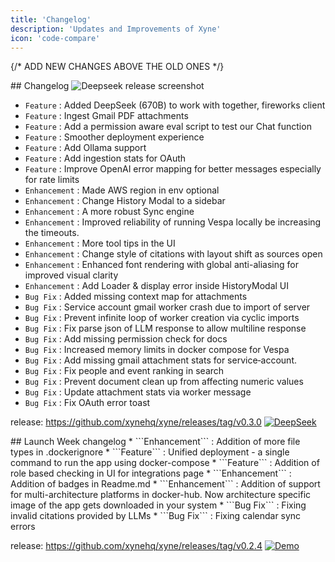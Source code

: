```yaml
---
title: 'Changelog'
description: 'Updates and Improvements of Xyne'
icon: 'code-compare'
---
```


{/* ADD NEW CHANGES ABOVE THE OLD ONES */}

<Update label="February 2025" description="v0.3.0">
  ## Changelog
  <Frame>
    <img src="/images/deepseek_release.png" alt="Deepseek release screenshot" />
  </Frame>

  * ```Feature``` : Added DeepSeek (670B) to work with together, fireworks client
  * ```Feature``` : Ingest Gmail PDF attachments
  * ```Feature``` : Add a permission aware eval script to test our Chat function
  * ```Feature``` : Smoother deployment experience
  * ```Feature``` : Add Ollama support
  * ```Feature``` : Add ingestion stats for OAuth
  * ```Feature``` : Improve OpenAI error mapping for better messages especially for rate limits 
  * ```Enhancement``` : Made AWS region in env optional
  * ```Enhancement``` : Change History Modal to a sidebar
  * ```Enhancement``` : A more robust Sync engine
  * ```Enhancement``` : Improved reliability of running Vespa locally be increasing the timeouts.
  * ```Enhancement``` : More tool tips in the UI
  * ```Enhancement``` : Change style of citations with layout shift as sources open
  * ```Enhancement``` : Enhanced font rendering with global anti-aliasing for improved visual clarity
  * ```Enhancement``` : Add Loader & display error inside HistoryModal UI
  * ```Bug Fix``` : Added missing context map for attachments
  * ```Bug Fix``` : Service account gmail worker crash due to import of server
  * ```Bug Fix``` : Prevent infinite loop of worker creation via cyclic imports
  * ```Bug Fix``` : Fix parse json of LLM response to allow multiline response
  * ```Bug Fix``` : Add missing permission check for docs
  * ```Bug Fix``` : Increased memory limits in docker compose for Vespa
  * ```Bug Fix``` : Add missing gmail attachment stats for service‐account.
  * ```Bug Fix``` : Fix people and event ranking in search
  * ```Bug Fix``` : Prevent document clean up from affecting numeric values
  * ```Bug Fix``` : Update attachment stats via worker message
  * ```Bug Fix``` : Fix OAuth error toast

  release: https://github.com/xynehq/xyne/releases/tag/v0.3.0
  [![DeepSeek](https://img.youtube.com/vi/rl5J-DeHG04/0.jpg)](https://www.youtube.com/watch?v=rl5J-DeHG04)
</Update>

<Update label="January 2025" description="v0.2.4">
  ## Launch Week changelog
  * ```Enhancement``` : Addition of more file types in .dockerignore
  * ```Feature``` : Unified deployment - a single command to run the app using docker-compose
  * ```Feature``` : Addition of role based checking in UI for integrations page
  * ```Enhancement``` : Addition of badges in Readme.md
  * ```Enhancement``` : Addition of support for multi-architecture platforms in docker-hub. Now architecture specific image of the app gets downloaded in your system
  * ```Bug Fix``` : Fixing invalid citations provided by LLMs
  * ```Bug Fix``` : Fixing calendar sync errors

  release: https://github.com/xynehq/xyne/releases/tag/v0.2.4
  [![Demo](https://img.youtube.com/vi/ZvyRp4o_p-0/0.jpg)](https://www.youtube.com/watch?v=ZvyRp4o_p-0)
</Update>
